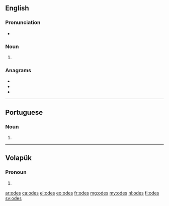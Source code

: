 {{also|ödes}}
==English==

===Pronunciation===
* {{rhymes|əʊdz|lang=en}}

===Noun===
{{head|en|noun plural form}}

# {{plural of|ode|lang=en}}

===Anagrams===
* {{l|en|does}}
* {{l|en|dose}}
* {{l|en|SOED}}

----

==Portuguese==

===Noun===
{{head|pt|noun plural form}}

# {{plural of|ode|lang=pt}}

----

==Volapük==

===Pronoun===
{{head|vo|pronoun form}}

# {{inflection of|od||dat|p|lang=vo}}

[[ar:odes]]
[[ca:odes]]
[[el:odes]]
[[eo:odes]]
[[fr:odes]]
[[mg:odes]]
[[my:odes]]
[[nl:odes]]
[[fi:odes]]
[[sv:odes]]